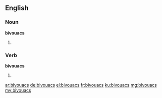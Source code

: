 ==English==

===Noun===
'''bivouacs'''

# {{plural of|bivouac}}

===Verb===
'''bivouacs'''

# {{third-person singular of|bivouac}}

[[ar:bivouacs]]
[[de:bivouacs]]
[[el:bivouacs]]
[[fr:bivouacs]]
[[ku:bivouacs]]
[[mg:bivouacs]]
[[my:bivouacs]]